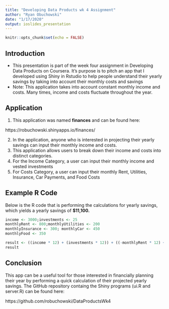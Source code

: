 ```yaml
---
title: "Developing Data Products wk 4 Assignment"
author: "Ryan Obuchowski"
date: "1/17/2020"
output: ioslides_presentation
---
```


```r
knitr::opts_chunk$set(echo = FALSE)
```

## Introduction 

- This presentation is part of the week four assignment in Developing Data Products on Coursera. It's purpose is to pitch an app that I developed using Shiny in Rstudio to help people understand their yearly savings by taking into account their monthly costs and savings 
- Note: This application takes into account constant monthly income and costs.  Many times, income and costs fluctuate throughout the year. 


## Application

1. This application was named **finances** and can be found here:

https://robuchowski.shinyapps.io/finances/

2. In the application, anyone who is interested in projecting their yearly savings can input their monthly income and costs. 
3. This application allows users to break down their income and costs into distinct categories.
4. For the Income Category, a user can input their monthly income and vested investments
5. For Costs Category, a user can input their monthly Rent, Utilities, Insurance, Car Payments, and Food Costs


## Example R Code

Below is the R code that is performing the calculations for yearly savings, which yields a yearly savings of **$11,100.**

``` r
income <- 3000;investments <- 25
monthlyRent <- 800;monthlyUtilities <- 200
monthlyInsurance <- 300; monthlyCar <- 450
monthlyFood <- 350

result <- ((income * 12) + (investments * 12)) + ((-monthlyRent * 12) + (-monthlyUtilities * 12) + (-monthlyInsurance * 12) + (-monthlyCar * 12) + (-monthlyFood *12))
result
```

## Conclusion

This app can be a useful tool for those interested in financially planning their year by performing a quick calculation of their projected yearly savings. The GitHub repository containg the Shiny programs (ui.R and server.R) can be found here:

https://github.com/robuchowski/DataProductsWk4

